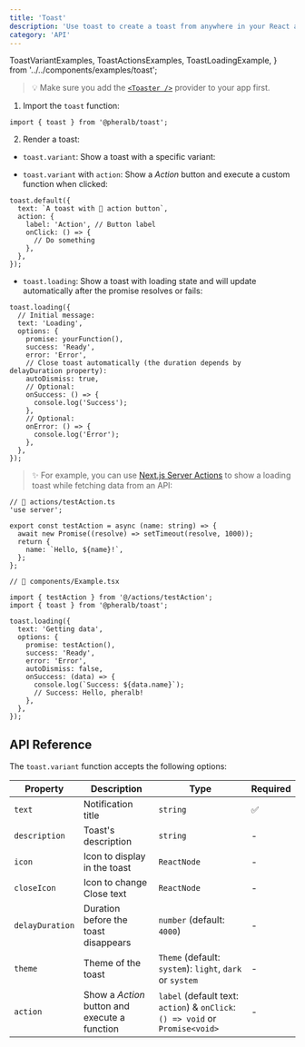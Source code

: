 ```yaml
---
title: 'Toast'
description: 'Use toast to create a toast from anywhere in your React application.'
category: 'API'
---
```


  ToastVariantExamples,
  ToastActionsExamples,
  ToastLoadingExample,
} from '../../components/examples/toast';

> 💡 Make sure you add the [`<Toaster />`](/toaster) provider to your app first.

1. Import the `toast` function:

```tsx
import { toast } from '@pheralb/toast';
```

2. Render a toast:

- `toast.variant`: Show a toast with a specific variant:

<ToastVariantExamples client:only="react" />

- `toast.variant` with `action`: Show a _Action_ button and execute a custom function when clicked:

<ToastActionsExamples client:only="react" />

```tsx
toast.default({
  text: `A toast with 👀 action button`,
  action: {
    label: 'Action', // Button label
    onClick: () => {
      // Do something
    },
  },
});
```

- `toast.loading`: Show a toast with loading state and will update automatically after the promise resolves or fails:

<ToastLoadingExample client:only="react" />

```tsx
toast.loading({
  // Initial message:
  text: 'Loading',
  options: {
    promise: yourFunction(),
    success: 'Ready',
    error: 'Error',
    // Close toast automatically (the duration depends by delayDuration property):
    autoDismiss: true,
    // Optional:
    onSuccess: () => {
      console.log('Success');
    },
    // Optional:
    onError: () => {
      console.log('Error');
    },
  },
});
```

> ✨ For example, you can use [Next.js Server Actions](https://nextjs.org/docs/app/building-your-application/data-fetching/server-actions-and-mutations) to show a loading toast while fetching data from an API:

```tsx
// 📃 actions/testAction.ts
'use server';

export const testAction = async (name: string) => {
  await new Promise((resolve) => setTimeout(resolve, 1000));
  return {
    name: `Hello, ${name}!`,
  };
};

// 📃 components/Example.tsx

import { testAction } from '@/actions/testAction';
import { toast } from '@pheralb/toast';

toast.loading({
  text: 'Getting data',
  options: {
    promise: testAction(),
    success: 'Ready',
    error: 'Error',
    autoDismiss: false,
    onSuccess: (data) => {
      console.log(`Success: ${data.name}`);
      // Success: Hello, pheralb!
    },
  },
});
```

## API Reference

The `toast.variant` function accepts the following options:

| Property        | Description                                   | Type                                                                          | Required |
| --------------- | --------------------------------------------- | ----------------------------------------------------------------------------- | -------- |
| `text`          | Notification title                            | `string`                                                                      | ✅       |
| `description`   | Toast's description                           | `string`                                                                      | -        |
| `icon`          | Icon to display in the toast                  | `ReactNode`                                                                   | -        |
| `closeIcon`     | Icon to change Close text                     | `ReactNode`                                                                   | -        |
| `delayDuration` | Duration before the toast disappears          | `number` (default: `4000`)                                                    | -        |
| `theme`         | Theme of the toast                            | `Theme` (default: `system`): `light`, `dark` or `system`                      | -        |
| `action`        | Show a _Action_ button and execute a function | `label` (default text: `action`) & `onClick`: `() => void` or `Promise<void>` | -        |
